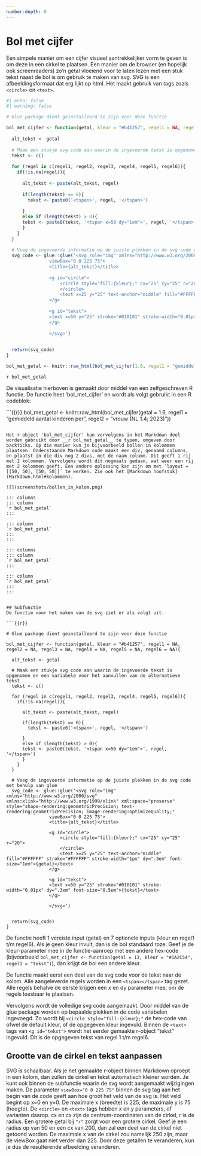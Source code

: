 ```yaml
---
number-depth: 0
---
```


# Bol met cijfer {.unnumbered}

Een simpele manier om een cijfer visueel aantrekkelijker vorm te geven is om deze in een cirkel te plaatsen. Een manier om de browser (en hopelijk ook screenreaders) zo'n getal vloeiend voor te laten lezen met een stuk tekst naast de bol is om gebruik te maken van svg. SVG is een afbeeldingsformaat dat erg lijkt op html. Het maakt gebruik van tags zoals `<circle>` en `<text>`.

```r
#| echo: false
#| warning: false

# Glue package dient geinstalleerd te zijn voor deze functie

bol_met_cijfer <- function(getal, kleur = "#b41257", regel1 = NA, regel2 = NA, regel3 = NA, regel4 = NA, regel5 = NA, regel6 = NA){
  
  alt_tekst <- getal
  
  # Maak een stukje svg code aan waarin de ingevoerde tekst is opgenomen en een variabele voor het aanvullen van de alternatieve tekst
  tekst <- c()
  
  for (regel in c(regel1, regel2, regel3, regel4, regel5, regel6)){
    if(!is.na(regel)){
      
      alt_tekst <- paste(alt_tekst, regel)
      
      if(length(tekst) == 0){
        tekst <- paste0('<tspan>', regel, '</tspan>')
        
      }
      else if (length(tekst) > 0){
      tekst <- paste0(tekst, '<tspan x=50 dy="1em">', regel, '</tspan>')
      }
    }
  }
  
  # Voeg de ingevoerde informatie op de juiste plekken in de svg code met behulp van glue
  svg_code <- glue::glue('<svg role="img" xmlns="http://www.w3.org/2000/svg" xmlns:xlink="http://www.w3.org/1999/xlink" xml:space="preserve" style="shape-rendering:geometricPrecision; text-rendering:geometricPrecision; image-rendering:optimizeQuality;"
                viewBox="0 0 225 75">
                <title>{alt_tekst}</title>
                
                <g id="circle">
                    <circle style="fill:{kleur};" cx="25" cy="25" r="20">
                    </circle>
                    <text x=25 y="25" text-anchor="middle" fill="#FFFFFF" stroke="#FFFFFF" stroke-width="1px" dy=".3em" font-size="1em">{getal}</text>
                </g>
                    
                <g id="tekst">
                <text x=50 y="25" stroke="#010101" stroke-width="0.01px" dy=".3em" font-size="0.5em">{tekst}</text>
                </g>
                
                </svg>')

  
  return(svg_code)
}

bol_met_getal <- knitr::raw_html(bol_met_cijfer(1.6, regel1 = "gemiddeld aantal kinderen per", regel2 = "vrouw (NL 1.4; 2023)"))


```

`r bol_met_getal`

De visualisatie hierboven is gemaakt door middel van een zelfgeschreven R functie. De functie heet 'bol_met_cijfer' en wordt als volgt gebruikt in een R codeblok:

```{{r}}
bol_met_getal <- knitr::raw_html(bol_met_cijfer(getal = 1.6, 
                                                regel1 = "gemiddeld aantal kinderen per", 
                                                regel2 = "vrouw (NL 1.4; 2023)"))

```

Het r object 'bol_met_cijfer' kan vervolgens in het Markdown deel worden gebruikt door __r bol_met_getal__ te typen, omgeven door backticks. Op die manier kun je bijvoorbeeld bollen in kolommen plaatsen. Onderstaande Markdown code maakt een div, genaamd columns, en plaatst in die div nog 2 divs, met de naam column. Dit geeft 1 rij met 2 kolommen. Vervolgens wordt dit nogmaals gedaan, wat weer een rij met 2 kolommen geeft. Een andere oplossing kan zijn om met `layout = [[50, 50], [50, 50]]` te werken. Zie ook het [Markdown hoofstuk](Markdown.html#kolommen).

![](screenshots/bollen_in_kolom.png)

::: columns
::: column
`r bol_met_getal`
:::

::: column
`r bol_met_getal`
:::
:::

::: columns
::: column
`r bol_met_getal`
:::

::: column
`r bol_met_getal`
:::
:::


## Subfunctie
De functie voor het maken van de svg ziet er als volgt uit:

```{{r}}

# Glue package dient geinstalleerd te zijn voor deze functie

bol_met_cijfer <- function(getal, kleur = "#b41257", regel1 = NA, regel2 = NA, regel3 = NA, regel4 = NA, regel5 = NA, regel6 = NA){
  
  alt_tekst <- getal
  
  # Maak een stukje svg code aan waarin de ingevoerde tekst is opgenomen en een variabele voor het aanvullen van de alternatieve tekst
  tekst <- c()
  
  for (regel in c(regel1, regel2, regel3, regel4, regel5, regel6)){
    if(!is.na(regel)){
      
      alt_tekst <- paste(alt_tekst, regel)
      
      if(length(tekst) == 0){
        tekst <- paste0('<tspan>', regel, '</tspan>')
        
      }
      else if (length(tekst) > 0){
      tekst <- paste0(tekst, '<tspan x=50 dy="1em">', regel, '</tspan>')
      }
    }
  }
  
  # Voeg de ingevoerde informatie op de juiste plekken in de svg code met behulp van glue
  svg_code <- glue::glue('<svg role="img" xmlns="http://www.w3.org/2000/svg" xmlns:xlink="http://www.w3.org/1999/xlink" xml:space="preserve" style="shape-rendering:geometricPrecision; text-rendering:geometricPrecision; image-rendering:optimizeQuality;"
                viewBox="0 0 225 75">
                <title>{alt_tekst}</title>
                
                <g id="circle">
                    <circle style="fill:{kleur};" cx="25" cy="25" r="20">
                    </circle>
                    <text x=25 y="25" text-anchor="middle" fill="#FFFFFF" stroke="#FFFFFF" stroke-width="1px" dy=".3em" font-size="1em">{getal}</text>
                </g>
                    
                <g id="tekst">
                <text x=50 y="25" stroke="#010101" stroke-width="0.01px" dy=".3em" font-size="0.5em">{tekst}</text>
                </g>
                
                </svg>')

  
  return(svg_code)
}

```


De functie heeft 1 vereiste input (getal) en 7 optionele inputs (kleur en regel1 t/m regel6). Als je geen kleur invult, dan is de bol standaard roze. Geef je de kleur-parameter mee in de functie-aanroep met een andere hex-code (bijvoorbeeld `bol_met_cijfer <- function(getal = 13, kleur = "#1A2C54", regel1 = "tekst")`), dan krijgt de bol een andere kleur.

De functie maakt eerst een deel van de svg code voor de tekst naar de kolom. Alle aangeleverde regels worden in een `<tspan></tspan>` tag gezet. Alle regels behalve de eerste krijgen een x en dy parameter mee, om de regels leesbaar te plaatsen. 

Vervolgens wordt de volledige svg code aangemaakt. Door middel van de glue package worden op bepaalde plekken in de code variabelen ingevoegd. Zo wordt bij `<circle style="fill:{kleur};"` de hex-code van ofwel de default kleur, of de opgegeven kleur ingevuld. Binnen de `<text>` tags van `<g id="tekst">`  wordt het eerder gemaakte r-object "tekst" ingevuld. Dit is de opgegeven tekst van regel 1 t/m regel6.

## Grootte van de cirkel en tekst aanpassen
SVG is schaalbaar. Als je het gemaakte r-object binnen Markdown oproept in een kolom, dan zullen de cirkel en tekst automatisch kleiner worden. Je kunt ook binnen de subfunctie waarin de svg wordt aangemaakt wijzigingen maken. De parameter `viewBox="0 0 225 75"` binnen de svg tag aan het begin van de code geeft aan hoe groot het veld van de svg is. Het veld begint op x=0 en y=0. De maximale x (breedte) is 225, de maximale y is 75 (hoogte). De `<circle>` en `<text>` tags hebben x en y parameters, of varianten daarop. cx en cx zijn de centrum-coordinaten van de cirkel, r is de radius. Een grotere getal bij `"r"` zorgt voor een grotere cirkel. Geef je een radius op van 50 en een cx van 200, dan zal een deel van de cirkel niet getoond worden. De maximale x van de cirkel zou namelijk 250 zijn, maar de viewBox gaat niet verder dan 225. Door deze getallen te veranderen, kun je dus de resulterende afbeelding veranderen.




